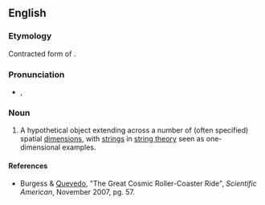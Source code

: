 {{also|Brane}}
==English==
{{wikipedia}}

===Etymology===
Contracted form of {{term|membrane}}.

===Pronunciation===
* {{IPA|/bɹeɪn/}}, {{SAMPA|/breIn/}}
*: {{rhymes|eɪn}}

===Noun===
{{en-noun}}

# {{physics}} A hypothetical object extending across a number of (often specified) spatial [[dimension]]s, with [[strings]] in [[string theory]] seen as one-dimensional examples.

====References====
* Burgess & [[w:Fernando Quevedo|Quevedo]], "The Great Cosmic Roller-Coaster Ride", ''Scientific American'', November 2007, pg. 57.